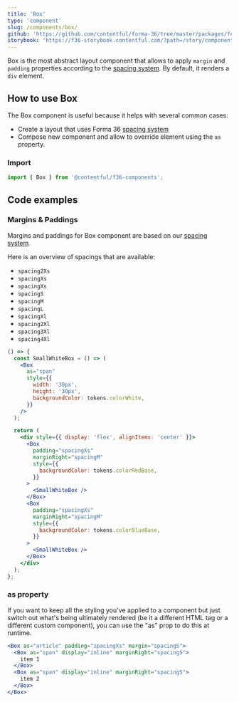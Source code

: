 ```yaml
---
title: 'Box'
type: 'component'
slug: /components/box/
github: 'https://github.com/contentful/forma-36/tree/master/packages/forma-36-react-components/src/components/Box'
storybook: 'https://f36-storybook.contentful.com/?path=/story/components-box--default'
---
```


Box is the most abstract layout component that allows to apply `margin` and `padding` properties according to the [spacing system]. By default, it renders a `div` element.

## How to use Box

The Box component is useful because it helps with several common cases:

- Create a layout that uses Forma 36 [spacing system]
- Compose new component and allow to override element using the `as` property.

### Import

```js static=true
import { Box } from '@contentful/f36-components';
```

## Code examples

### Margins & Paddings

Margins and paddings for Box component are based on our [spacing system].

Here is an overview of spacings that are available:

- `spacing2Xs`
- `spacingXs`
- `spacingXs`
- `spacingS`
- `spacingM`
- `spacingL`
- `spacingXl`
- `spacing2Xl`
- `spacing3Xl`
- `spacing4Xl`

```jsx
() => {
  const SmallWhiteBox = () => (
    <Box
      as="span"
      style={{
        width: '30px',
        height: '30px',
        backgroundColor: tokens.colorWhite,
      }}
    />
  );

  return (
    <div style={{ display: 'flex', alignItems: 'center' }}>
      <Box
        padding="spacingXs"
        marginRight="spacingM"
        style={{
          backgroundColor: tokens.colorRedBase,
        }}
      >
        <SmallWhiteBox />
      </Box>
      <Box
        padding="spacingXs"
        marginRight="spacingM"
        style={{
          backgroundColor: tokens.colorBlueBase,
        }}
      >
        <SmallWhiteBox />
      </Box>
    </div>
  );
};
```

### as property

If you want to keep all the styling you've applied to a component but just switch out what's being ultimately rendered (be it a different HTML tag or a different custom component), you can use the "as" prop to do this at runtime.

```jsx
<Box as="article" padding="spacingXs" margin="spacingS">
  <Box as="span" display="inline" marginRight="spacingS">
    item 1
  </Box>
  <Box as="span" display="inline" marginRight="spacingS">
    item 2
  </Box>
</Box>
```

[spacing system]: ../../foundation/spacing
